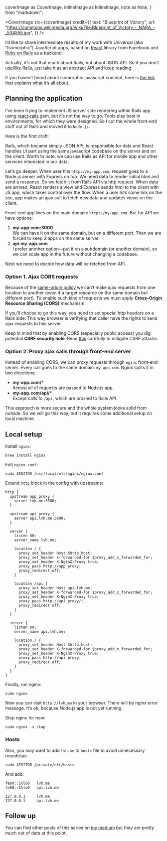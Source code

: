 <!-- Isomorphic React with Rails -->

  coverImage as CoverImage,
  inlineImage as InlineImage,
  note as Note,
} from "markdown";


<CoverImage
  src={coverImage}
  credit={{
    text: "Blueprint of Victory",
    url:
      "https://commons.wikimedia.org/wiki/File:Blueprint_of_Victory_-_NARA_-_534555.jpg",
  }}
/>

I’d like to share intermediate results of my work with Universal (aka “Isomorphic”) JavaScript apps, based on [React](http://facebook.github.io/react/) library from Facebook and [Ruby on Rails](http://rubyonrails.org) as a backend.

<Note>
  Actually, it’s not that much about Rails, but about JSON API. So if you don’t use/like Rails, just take it as an abstract API and keep reading.
</Note>

If you haven’t heard about isomorphic javascript concept, here is [the link](http://nerds.airbnb.com/isomorphic-javascript-future-web-apps) that explains what it’s all about.

## Planning the application
I’ve been trying to implement JS server side rendering within Rails app using [react-rails](https://github.com/reactjs/react-rails) gem, but it’s not the way to go. Tools play best in environments, for which they were designed. So I cut the whole front-end stuff out of Rails and moved it to `Node.js`.

Here is the first draft:

<InlineImage
  src={draftImage}
  placement="fill"
  caption="First draft"
/>

Rails, which became simply JSON API, is responsible for data and React handles UI part using the same javascript codebase on the server and on the client. Worth to note, we can use Rails as API for mobile app and other services interested in our data.

Let’s go deeper. When user hits `http://my-app.com`, request goes to a Node.js server with Express on top. We need data to render initial html and send a response. So we fetch it from Rails API via http request. When data are arrived, React renders a view and Express sends html to the client with JS app, which takes control over the flow. When a user hits some link on the site, app makes an ajax call to fetch new data and updates views on the client.

Front-end app lives on the main domain: `http://my-app.com`. But for API we have options:

1. **my-app.com:3000**
    <br />
    We can have it on the same domain, but on a different port. Then we are
    forced to keep 2 apps on the same server.
1. **api.my-app.com**
    <br />
    I prefer another option—put it on a subdomain (or another domain), so we
    can scale app in the future without changing a codebase.

Next we need to decide how data will be fetched from API.

### Option 1. Ajax CORS requests

<InlineImage
  src={corsImage}
  placement="bleed"
  caption="CORS"
/>

Because of the [same-origin policy](https://developer.mozilla.org/en-US/docs/Web/Security/Same-origin_policy) we can’t make ajax requests from one location to another (even if a target resource on the same domain but different port). To enable such kind of requests we must apply **Cross-Origin Resource Sharing (CORS)** mechanism.

If you’ll choose to go this way, you need to set special http headers on a Rails side. This way browser is verifying that caller have the rights to send ajax requests to this server.

Keep in mind that by enabling CORS (especially public access) you dig potential **CSRF security hole**. Read [this](https://github.com/pillarjs/understanding-csrf) carefully to mitigate CSRF attacks.

### Option 2. Proxy ajax calls through front-end server

<InlineImage
  src={proxyImage}
  placement="bleed"
  caption="Proxy"
/>

Instead of enabling CORS, we can proxy requests through `nginx` front-end server. Every call goes to the same domain: `my-app.com`. Nginx splits it in two directions:

- **my-app.com/***
  <br />
  Almost all of requests are passed to Node.js app.
- **my-app.com/api/***
  <br />
  Except calls to `/api`, which are proxied to Rails API.

This approach is more secure and the whole system looks solid from outside. So we will go this way, but it requires some additional setup on local machine.

## Local setup
Install `nginx`:

```shell
brew install nginx
```

Edit `nginx.conf`:

```shell
sudo $EDITOR /usr/local/etc/nginx/nginx.conf
```

Extend `http` block in the config with upstreams:

```nginx
http {
  upstream app_proxy {
    server lvh.me:3500;
  }

  upstream api_proxy {
    server api.lvh.me:3000;
  }

  server {
    listen 80;
    server_name lvh.me;

    location / {
      proxy_set_header Host $http_host;
      proxy_set_header X-forwarded-for $proxy_add_x_forwarded_for;
      proxy_set_header X-NginX-Proxy true;
      proxy_pass http://app_proxy;
      proxy_redirect off;
    }

    location /api {
      proxy_set_header Host api.lvh.me;
      proxy_set_header X-forwarded-for $proxy_add_x_forwarded_for;
      proxy_set_header X-NginX-Proxy true;
      proxy_pass http://api_proxy/;
      proxy_redirect off;
    }
  }

  server {
    listen 80;
    server_name api.lvh.me;

    location / {
      proxy_set_header Host $http_host;
      proxy_set_header X-forwarded-for $proxy_add_x_forwarded_for;
      proxy_set_header X-NginX-Proxy true;
      proxy_pass http://api_proxy;
      proxy_redirect off;
    }
  }
}
```

Finally, run nginx:

```shell
sudo nginx
```

Now you can visit `http://lvh.me` in your browser. There will be nginx error message. It’s ok, because Node.js app is not yet running.

Stop nginx for now:

```shell
sudo nginx -s stop
```

### Hosts
Also, you may want to add `lvh.me` to `hosts` file to avoid unnecessary roundtrips:

```shell
sudo $EDITOR /private/etc/hosts
```

And add:

```
fe80::1%lo0   lvh.me
fe80::1%lo0   api.lvh.me

127.0.0.1     lvh.me
127.0.0.1     api.lvh.me
```

## Follow up
You can find other posts of this series on [my medium](https://medium.com/@alexfedoseev) but they are pretty much out of date at this point.
